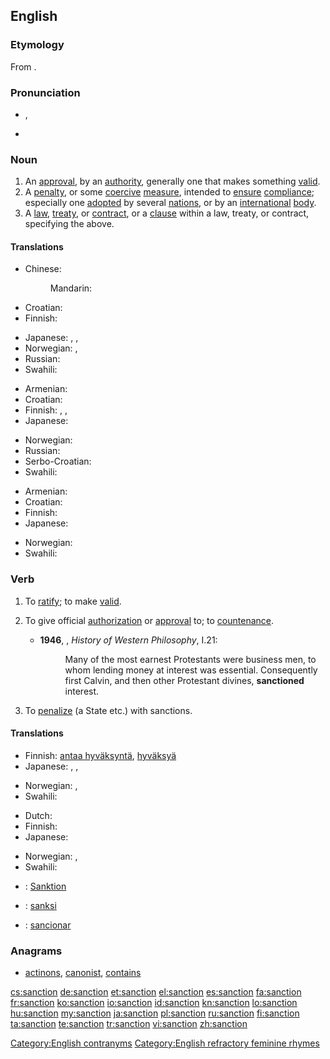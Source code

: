 {{wikipedia}}
==English==

===Etymology===
From {{etyl|fr}} {{term|sanction|lang=fr}}.

===Pronunciation===
* {{a|UK}} {{IPA|/ˈsaŋkʃən/}}, {{SAMPA|/"saNkS@n/}}
* {{audio|en-us-sanction.ogg|Audio (US)}}

===Noun===
{{en-noun}}

# An [[approval]], by an [[authority]], generally one that makes something [[valid]].
# A [[penalty]], or some [[coercive]] [[measure]], intended to [[ensure]] [[compliance]]; especially one [[adopted]] by several [[nation]]s, or by an [[international]] [[body]].
# A [[law]], [[treaty]], or [[contract]], or a [[clause]] within a law, treaty, or contract, specifying the above.

====Translations====
{{trans-top|approval, by an authority, that makes something valid}}
* Chinese:
*: Mandarin: {{t|zh|批准，同意，认可|sc=Hani}}
* Croatian: {{t-|hr|sankcija|f}}
* Finnish: {{t-|fi|hyväksyntä}}
{{trans-mid}}
* Japanese: {{t+|ja|承認|tr=[[しょうにん]], shōnin}}, {{t+|ja|認可|tr=[[にんか]], ninka}}, {{t+|ja|許可|tr=[[きょか]], kyoka}}
* Norwegian: {{t|no|godkjennelse|m}}, {{t+|no|tillatelse|m}}
* Russian: {{t|ru|санкция|f|tr=sánkcija}}
* Swahili: {{t|sw|kwazo|xs=Swahili}}
{{trans-bottom}}

{{trans-top|penalty, coercive measure}}
* Armenian: {{t|hy|պատժամիջոց|tr=patžamiǰocʿ|sc=Armn}}
* Croatian: {{t-|hr|sankcija|f}}
* Finnish: {{t-|fi|seuraamus}}, {{t+|fi|sanktio}}, {{t-|fi|pakote}}
* Japanese: {{t+|ja|制裁|tr=[[せいさい]], sēsai}}
{{trans-mid}}
* Norwegian: {{t|no|sanksjon|m}}
* Russian: {{t|ru|санкция|f|tr=sánkcija}}
* Serbo-Croatian: {{t|sh|sankcija}}
* Swahili: {{t|sw|kwazo|xs=Swahili}}
{{trans-bottom}}

{{trans-top|stipulation specifying the above}}
* Armenian: {{t|hy|պատժամիջոց|tr=patžamiǰocʿ|sc=Armn}}
* Croatian: {{t-|hr|sankcija|f}}
* Finnish: {{t+|fi|säännös}}
* Japanese: {{t+|ja|拘束|tr=[[こうそく]], kōsoku}}
{{trans-mid}}
* Norwegian: {{t|no|sanksjon|m}}
* Swahili: {{t|sw|kwazo|xs=Swahili}}
{{trans-bottom}}

===Verb===
{{en-verb}}

# {{transitive}} To [[ratify]]; to make [[valid]].
# {{transitive}} To give official [[authorization]] or [[approval]] to; to [[countenance]].
#* '''1946''', {{w|Bertrand Russell}}, ''History of Western Philosophy'', I.21:
#*: Many of the most earnest Protestants were business men, to whom lending money at interest was essential. Consequently first Calvin, and then other Protestant divines, '''sanctioned''' interest.
# {{transitive}} To [[penalize]] (a State etc.) with sanctions.

====Translations====
{{trans-top|To give authorization or approval to}}
* Finnish: [[antaa hyväksyntä]], [[hyväksyä]]
* Japanese: {{t+|ja|承認|alt=承認する|tr=[[しょうにんする]], shōnin suru suru}}, {{t+|ja|認可|alt=認可する|tr=[[にんかする]], ninka suru}}, {{t+|ja|許可|alt=許可する|tr=[[きょかする]], kyoka suru}}
{{trans-mid}}
* Norwegian: {{t|no|godkjenne}}, {{t|no|tillate}}
* Swahili: {{t|sw|kwazo|xs=Swahili}}
{{trans-bottom}}

{{trans-top|To penalize a state, especially for violating international law}}
* Dutch: {{t|nl|sanctie|f}}
* Finnish: {{t-|fi|sanktioida}}
* Japanese: {{t+|ja|制裁|制裁|alt=制裁を加える|tr=[[せいさいをくわえる]], sēsai o kuwaeru}}
{{trans-mid}}
* Norwegian: {{t|no|sanksjonere}}, {{t-|no|straffe}}
* Swahili: {{t|sw|kwazo|xs=Swahili}}
{{trans-bottom}}

{{checktrans-top}}
* {{ttbc|de}}: [[Sanktion]]
* {{ttbc|id}}: [[sanksi]]
* {{ttbc|es}}: [[sancionar]]
{{trans-bottom}}

===Anagrams===
* [[actinons#English|actinons]], [[canonist#English|canonist]], [[contains#English|contains]]

[[Category:English contranyms]]
[[Category:English refractory feminine rhymes]]

[[cs:sanction]]
[[de:sanction]]
[[et:sanction]]
[[el:sanction]]
[[es:sanction]]
[[fa:sanction]]
[[fr:sanction]]
[[ko:sanction]]
[[io:sanction]]
[[id:sanction]]
[[kn:sanction]]
[[lo:sanction]]
[[hu:sanction]]
[[my:sanction]]
[[ja:sanction]]
[[pl:sanction]]
[[ru:sanction]]
[[fi:sanction]]
[[ta:sanction]]
[[te:sanction]]
[[tr:sanction]]
[[vi:sanction]]
[[zh:sanction]]